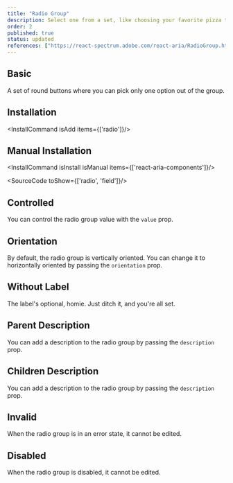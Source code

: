 ```yaml
---
title: "Radio Group"
description: Select one from a set, like choosing your favorite pizza topping; only one can win, ensuring clear choices.
order: 2
published: true
status: updated
references: ["https://react-spectrum.adobe.com/react-aria/RadioGroup.html#props"]
---
```


## Basic
A set of round buttons where you can pick only one option out of the group.
<How toUse="forms/radio-group-demo" />

## Installation
<InstallCommand isAdd items={['radio']}/>

## Manual Installation

<InstallCommand isInstall isManual items={['react-aria-components']}/>

<SourceCode toShow={['radio', 'field']}/>

## Controlled
You can control the radio group value with the `value` prop.
<How minW72 toUse="forms/radio-group-controlled-demo" />

## Orientation
By default, the radio group is vertically oriented. You can change it to horizontally oriented by passing the `orientation` prop.
<How minW72 toUse="forms/radio-group-orientation-demo" />

## Without Label
The label's optional, homie. Just ditch it, and you're all set.

## Parent Description
You can add a description to the radio group by passing the `description` prop.
<How minW72 toUse="forms/radio-group-description-demo" />

## Children Description
You can add a description to the radio group by passing the `description` prop.
<How minW72 toUse="forms/radio-group-children-description-demo" />

## Invalid
When the radio group is in an error state, it cannot be edited.
<How toUse="forms/radio-group-invalid-demo" />

## Disabled
When the radio group is disabled, it cannot be edited.
<How toUse="forms/radio-group-disabled-demo" />
